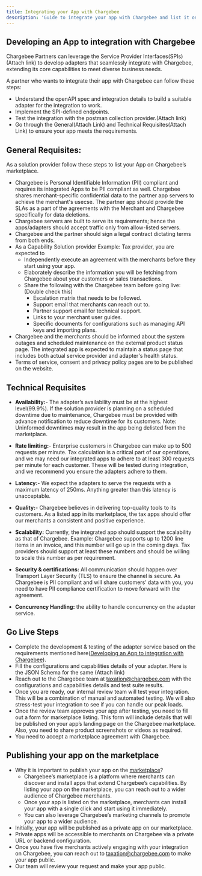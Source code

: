 ```yaml
---
title: Integrating your App with Chargebee
description: 'Guide to integrate your app with Chargebee and list it on Chargebee’s marketplace.'
---
```


## Developing an App to integration with Chargebee

Chargebee Partners can leverage the Service Provider Interfaces(SPIs)(Attach link) to develop adapters that seamlessly integrate with Chargebee, extending its 
core capabilities to meet diverse business needs.

A partner who wants to integrate their app with Chargebee can follow these steps:

- Understand the openAPI spec and integration details to build a suitable adapter for the integration to work.
- Implement the SPI-defined endpoints.
- Test the integration with the postman collection provider.(Attach link)
- Go through the General(Attach Link) and Technical Requisites(Attach Link) to ensure your app meets the requirements.



## General Requisites:
As a solution provider follow these steps to list your App on Chargebee’s marketplace.

- Chargebee is Personal Identifiable Information (PII) compliant and requires its integrated Apps to be PII compliant as well. Chargebee shares merchant-specific confidential data to the partner app servers to achieve the merchant's usecse. The partner app should provide the SLAs as a part of the agreements with the Merchant and Chargebee specifically for data deletions.
- Chargebee servers are built to serve its requirements; hence the apps/adapters should accept traffic only from allow-listed servers.
- Chargebee and the partner should sign a legal contract dictating terms from both ends.
- As a Capability Solution provider Example: Tax provider, you are expected to 
  - Independently execute an agreement with the merchants before they start using your app. 
  - Elaborately describe the information you will be fetching from Chargebee about your customers or sales transactions. 
  - Share the following with the Chargebee team before going live: (Double check this)
    - Escalation matrix that needs to be followed. 
    - Support email that merchants can reach out to. 
    - Partner support email for technical support. 
    - Links to your merchant user guides. 
    - Specific documents for configurations such as managing API keys and importing plans. 
- Chargebee and the merchants should be informed about the system outages and scheduled maintenance on the external product status page. The integrated app is expected to maintain a status page that includes both actual service provider and adapter's health status. 
- Terms of service, consent and privacy policy pages are to be published on the website.

## Technical Requisites
- **Availability:**- The adapter’s availability must be at the highest level(99.9%). If the solution provider is planning on a scheduled downtime due to maintenance, Chargebee must be provided with advance notification to reduce downtime for its customers.
Note: Uninformed downtimes may result in the app being delisted from the marketplace.

- **Rate limiting:**- Enterprise customers in Chargebee can make up to 500 requests per minute. Tax calculation is a critical part of our operations, and we may need our integrated apps to adhere to at least 300 requests per minute for each customer. These will be tested during integration, and we recommend you ensure the adapters adhere to them.

- **Latency:**- We expect the adapters to serve the requests with a maximum latency of 250ms. Anything greater than this latency is unacceptable.

- **Quality:**- Chargebee believes in delivering top-quality tools to its customers. As a listed app in its marketplace, the tax apps should offer our merchants a consistent and positive experience.

- **Scalability:** Currently, the integrated app should support the scalability as that of Chargebee. Example: Chargebee supports up to 1200 line items in an invoice, and this number will go up in the coming days. Tax providers should support at least these numbers and should be willing to scale this number as per requirement.

- **Security & certifications:** All communication should happen over Transport Layer Security (TLS) to ensure the channel is secure. As Chargebee is PII compliant and will share customers’ data with you, you need to have PII compliance certification to move forward with the agreement.

- **Concurrency Handling:** the ability to handle concurrency on the adapter service.


## Go Live Steps
- Complete the development & testing of the adapter service based on the requirements mentioned here([Developing an App to integration with Chargebee](#developing-an-app-to-integration-with-chargebee)).
- Fill the configurations and capabilities details of your adapter. Here is the JSON Schema for the same (Attach link)
- Reach out to the Chargebee team at taxation@chargebee.com with the configurations and capabilities details and test suite results.
- Once you are ready, our internal review team will test your integration. This will be a combination of manual and automated testing. We will also stress-test your integration to see if you can handle our peak loads.
- Once the review team approves your app after testing, you need to fill out a form for marketplace listing. This form will include details that will be published on your app’s landing page on the Chargebee marketplace. Also, you need to share product screenshots or videos as required.
- You need to accept a marketplace agreement with Chargebee.

## Publishing your app on the marketplace
- Why it is important to publish your app on the [marketplace](https://marketplace.chargebee.com/)?
  - Chargebee’s marketplace is a platform where merchants can discover and install apps that extend Chargebee’s capabilities. By listing your app on the marketplace, you can reach out to a wider audience of Chargebee merchants.
  - Once your app is listed on the marketplace, merchants can install your app with a single click and start using it immediately.
  - You can also leverage Chargebee’s marketing channels to promote your app to a wider audience.
- Initially, your app will be published as a private app on our marketplace. 
- Private apps will be accessible to merchants on Chargebee via a private URL or backend configuration. 
- Once you have five merchants actively engaging with your integration on Chargebee, you can reach out to taxation@chargebee.com to make your app public.
- Our team will review your request and make your app public.